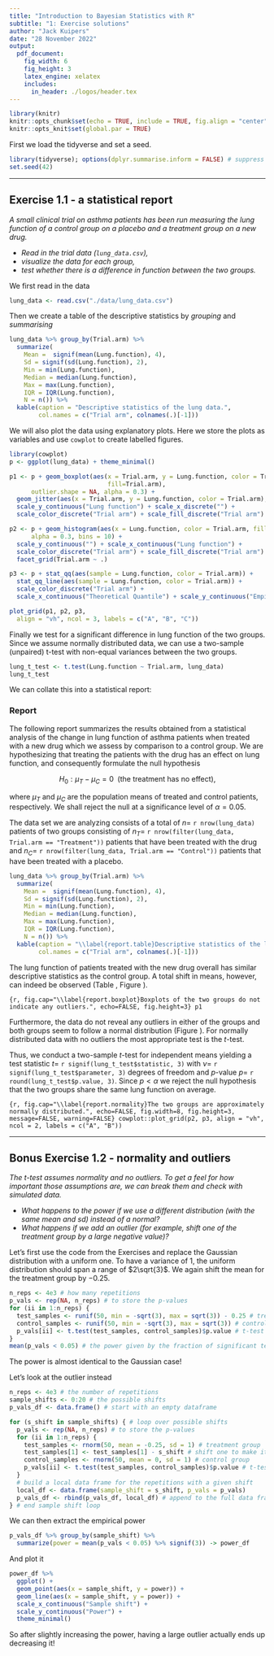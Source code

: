 ```yaml
---
title: "Introduction to Bayesian Statistics with R"
subtitle: "1: Exercise solutions"
author: "Jack Kuipers"
date: "28 November 2022"
output:
  pdf_document:
    fig_width: 6
    fig_height: 3
    latex_engine: xelatex
    includes:
      in_header: ./logos/header.tex
---
```


```r
library(knitr)
knitr::opts_chunk$set(echo = TRUE, include = TRUE, fig.align = "center")
knitr::opts_knit$set(global.par = TRUE)
```

First we load the tidyverse and set a seed.

```r
library(tidyverse); options(dplyr.summarise.inform = FALSE) # suppress summarise warnings
set.seed(42)
```


---

## Exercise 1.1 - a statistical report

*A small clinical trial on asthma patients has been run measuring the lung function of a control group on a placebo and a treatment group on a new drug.*

* *Read in the trial data (`lung_data.csv`),*
* *visualize the data for each group,* 
* *test whether there is a difference in function between the two groups.*

We first read in the data

```r
lung_data <- read.csv("./data/lung_data.csv")
```

Then we create a table of the descriptive statistics by *grouping* and *summarising* 

```r
lung_data %>% group_by(Trial.arm) %>% 
  summarize(
    Mean =  signif(mean(Lung.function), 4), 
    Sd = signif(sd(Lung.function), 2),  
    Min = min(Lung.function), 
    Median = median(Lung.function),  
    Max = max(Lung.function), 
    IQR = IQR(Lung.function), 
    N = n()) %>%
  kable(caption = "Descriptive statistics of the lung data.", 
        col.names = c("Trial arm", colnames(.)[-1]))
```


We will also plot the data using explanatory plots. Here we store the plots as variables and use `cowplot` to create labelled figures.

```r
library(cowplot)
p <- ggplot(lung_data) + theme_minimal()

p1 <- p + geom_boxplot(aes(x = Trial.arm, y = Lung.function, color = Trial.arm,
                           fill=Trial.arm), 
      outlier.shape = NA, alpha = 0.3) +
  geom_jitter(aes(x = Trial.arm, y = Lung.function, color = Trial.arm), alpha = 0.3) +
  scale_y_continuous("Lung function") + scale_x_discrete("") +
  scale_color_discrete("Trial arm") + scale_fill_discrete("Trial arm")

p2 <- p + geom_histogram(aes(x = Lung.function, color = Trial.arm, fill = Trial.arm), 
      alpha = 0.3, bins = 10) +
  scale_y_continuous("") + scale_x_continuous("Lung function") +
  scale_color_discrete("Trial arm") + scale_fill_discrete("Trial arm") + 
  facet_grid(Trial.arm ~ .)

p3 <- p + stat_qq(aes(sample = Lung.function, color = Trial.arm)) +
  stat_qq_line(aes(sample = Lung.function, color = Trial.arm)) + 
  scale_color_discrete("Trial arm") +
  scale_x_continuous("Theoretical Quantile") + scale_y_continuous("Empirical Quantile")

plot_grid(p1, p2, p3,
  align = "vh", ncol = 3, labels = c("A", "B", "C"))
```

Finally we test for a significant difference in lung function of the two groups. Since we assume normally distributed data, we can use a two-sample (unpaired) t-test with non-equal variances between the two groups.

```r
lung_t_test <- t.test(Lung.function ~ Trial.arm, lung_data)
lung_t_test
```

We can collate this into a statistical report:

### Report

The following report summarizes the results obtained from a statistical analysis of the change in lung function of asthma patients when treated with a new drug which we assess by comparison to a control group. We are hypothesizing that treating the patients with the drug has an effect on lung function, and consequently formulate the null hypothesis

$$
H_0: \mu_T - \mu_C = 0 \; \text{ (the treatment has no effect)},
$$

where $\mu_T$ and $\mu_C$ are the population means of treated and control patients, respectively. We shall reject the null at a significance level of $\alpha = 0.05$.

The data set we are analyzing consists of a total of $n=$ `r nrow(lung_data)` patients of two groups consisting of $n_T =$ `r nrow(filter(lung_data, Trial.arm == "Treatment"))` patients that have been treated with the drug and $n_C=$ `r nrow(filter(lung_data, Trial.arm == "Control"))` patients that have been treated with a placebo.

```r
lung_data %>% group_by(Trial.arm) %>% 
  summarize(
    Mean =  signif(mean(Lung.function), 4), 
    Sd = signif(sd(Lung.function), 2), 
    Min = min(Lung.function), 
    Median = median(Lung.function),  
    Max = max(Lung.function), 
    IQR = IQR(Lung.function), 
    N = n()) %>%
  kable(caption = "\\label{report.table}Descriptive statistics of the lung data.", 
        col.names = c("Trial arm", colnames(.)[-1]))
```

The lung function of patients treated with the new drug overall has similar descriptive statistics as the control group. A total shift in means, however, can indeed be observed (Table \ref{report.table}, Figure \ref{report.boxplot}).

```{r, fig.cap="\\label{report.boxplot}Boxplots of the two groups do not indicate any outliers.", echo=FALSE, fig.height=3}
p1
```

Furthermore, the data do not reveal any outliers in either of the groups and both groups seem to follow a normal distribution (Figure \ref{report.normality}). For normally distributed data with no outliers the most appropriate test is the $t$-test.

Thus, we conduct a two-sample $t$-test for independent means yielding a test statistic $t=$ `r signif(lung_t_test$statistic, 3)` with $\nu =$ `r signif(lung_t_test$parameter, 3)` degrees of freedom and $p$-value $p=$ `r round(lung_t_test$p.value, 3)`. Since $p < \alpha$ we reject the null hypothesis that the two groups share the same lung function on average.

```{r, fig.cap="\\label{report.normality}The two groups are approximately normally distributed.", echo=FALSE, fig.width=8, fig.height=3, message=FALSE, warning=FALSE}
cowplot::plot_grid(p2, p3, align = "vh", ncol = 2, labels = c("A", "B"))
```


----


## Bonus Exercise 1.2 - normality and outliers

*The t-test assumes normality and no outliers. To get a feel for how important those assumptions are, we can break them and check with simulated data.*

* *What happens to the power if we use a different distribution (with the same mean and sd) instead of a normal?*
* *What happens if we add an outlier (for example, shift one of the treatment group by a large negative value)?*

Let's first use the code from the Exercises and replace the Gaussian distribution with a uniform one. To have a variance of 1, the uniform distribution should span a range of $2\sqrt{3}$. We again shift the mean for the treatment group by $-0.25$.

```r
n_reps <- 4e3 # how many repetitions
p_vals <- rep(NA, n_reps) # to store the p-values
for (ii in 1:n_reps) {
  test_samples <- runif(50, min = -sqrt(3), max = sqrt(3)) - 0.25 # treatment group
  control_samples <- runif(50, min = -sqrt(3), max = sqrt(3)) # control group
  p_vals[ii] <- t.test(test_samples, control_samples)$p.value # t-test
}
mean(p_vals < 0.05) # the power given by the fraction of significant tests
```

The power is almost identical to the Gaussian case!

Let's look at the outlier instead

```r
n_reps <- 4e3 # the number of repetitions
sample_shifts <- 0:20 # the possible shifts
p_vals_df <- data.frame() # start with an empty dataframe

for (s_shift in sample_shifts) { # loop over possible shifts
  p_vals <- rep(NA, n_reps) # to store the p-values
  for (ii in 1:n_reps) {
    test_samples <- rnorm(50, mean = -0.25, sd = 1) # treatment group
    test_samples[1] <- test_samples[1] - s_shift # shift one to make it an outlier
    control_samples <- rnorm(50, mean = 0, sd = 1) # control group
    p_vals[ii] <- t.test(test_samples, control_samples)$p.value # t-test
  }
  # build a local data frame for the repetitions with a given shift
  local_df <- data.frame(sample_shift = s_shift, p_vals = p_vals)
  p_vals_df <- rbind(p_vals_df, local_df) # append to the full data frame
} # end sample shift loop
```

We can then extract the empirical power 

```r
p_vals_df %>% group_by(sample_shift) %>%
  summarize(power = mean(p_vals < 0.05) %>% signif(3)) -> power_df
```

And plot it

```r
power_df %>%
  ggplot() +
  geom_point(aes(x = sample_shift, y = power)) +
  geom_line(aes(x = sample_shift, y = power)) +
  scale_x_continuous("Sample shift") + 
  scale_y_continuous("Power") + 
  theme_minimal() 
```

So after slightly increasing the power, having a large outlier actually ends up decreasing it!

